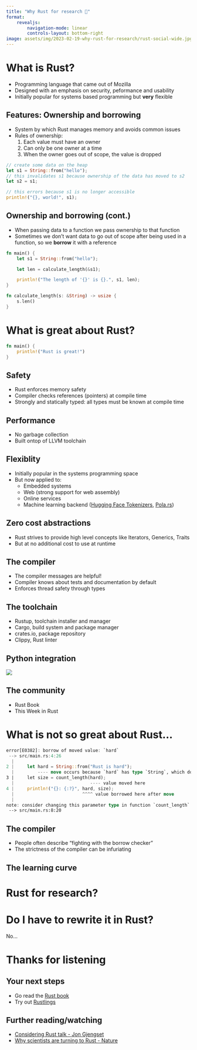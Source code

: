 ```yaml
---
title: "Why Rust for research 🦀"
format: 
    revealjs:
        navigation-mode: linear
        controls-layout: bottom-right
image: assets/img/2023-02-19-why-rust-for-research/rust-social-wide.jpg
---
```


# What is Rust?

- Programming language that came out of Mozilla
- Designed with an emphasis on security, peformance and usability 
- Initially popular for systems based programming but **very** flexible

## Features: Ownership and borrowing

- System by which Rust manages memory and avoids common issues
- Rules of ownership:
    1. Each value must have an owner
    2. Can only be one owner at a time
    3. When the owner goes out of scope, the value is dropped

```rust
// create some data on the heap
let s1 = String::from("hello");
// this invalidates s1 because ownership of the data has moved to s2
let s2 = s1;

// this errors because s1 is no longer accessible
println!("{}, world!", s1);
```

## Ownership and borrowing (cont.)

- When passing data to a function we pass ownership to that function
- Sometimes we don't want data to go out of scope after being used in a function, so we **borrow** it with a reference
```rust
fn main() {
    let s1 = String::from("hello");

    let len = calculate_length(&s1);

    println!("The length of '{}' is {}.", s1, len);
}

fn calculate_length(s: &String) -> usize {
    s.len()
}
```

# What is great about Rust?

```rust
fn main() {
    println!("Rust is great!")
}
```

## Safety

- Rust enforces memory safety
- Compiler checks references (pointers) at compile time
- Strongly and statically typed: all types must be known at compile time

## Performance

- No garbage collection
- Built ontop of LLVM toolchain

## Flexiblity

- Initially popular in the systems programming space
- But now applied to:
  - Embedded systems
  - Web (strong support for web assembly)
  - Online services
  - Machine learning backend ([Hugging Face Tokenizers](https://github.com/huggingface/tokenizers), [Pola.rs](https://www.pola.rs/))

## Zero cost abstractions

- Rust strives to provide high level concepts like Iterators, Generics, Traits
- But at no additional cost to use at runtime

## The compiler

- The compiler messages are helpful!
- Compiler knows about tests and documentation by default
- Enforces thread safety through types

## The toolchain

- Rustup, toolchain installer and manager
- Cargo, build system and package manager
- crates.io, package repository
- Clippy, Rust linter

## Python integration

::: {.r-stack}
![](./assets/img/2023-02-19-why-rust-for-research/py03-github.png)
:::

## The community

- Rust Book
- This Week in Rust

# What is not so great about Rust...


```rust
error[E0382]: borrow of moved value: `hard`
 --> src/main.rs:4:26
  |
2 |     let hard = String::from("Rust is hard");
  |         ---- move occurs because `hard` has type `String`, which does not implement the `Copy` trait
3 |     let size = count_length(hard);
  |                             ---- value moved here
4 |     println!("{}: {:?}", hard, size);
  |                          ^^^^ value borrowed here after move
  |
note: consider changing this parameter type in function `count_length` to borrow instead if owning the value isn't necessary
 --> src/main.rs:8:20
```

## The compiler

- People often describe "fighting with the borrow checker"
- The strictness of the compiler can be infuriating

## The learning curve

# Rust for research?

# Do I have to rewrite it in Rust?

No...

# Thanks for listening

## Your next steps

- Go read the [Rust book](https://doc.rust-lang.org/book/)
- Try out [Rustlings](https://github.com/rust-lang/rustlings)


## Further reading/watching

- [Considering Rust talk - Jon Gjengset](https://www.youtube.com/watch?v=DnT-LUQgc7s&ab_channel=JonGjengset)
- [Why scientists are turning to Rust - Nature](https://www.nature.com/articles/d41586-020-03382-2)

